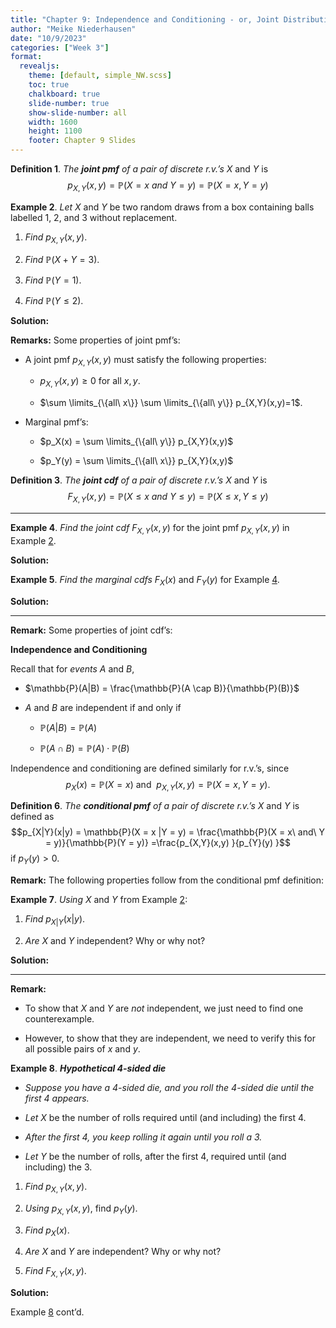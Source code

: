 ```yaml
---
title: "Chapter 9: Independence and Conditioning - or, Joint Distributions"
author: "Meike Niederhausen"
date: "10/9/2023"
categories: ["Week 3"]
format: 
  revealjs:
    theme: [default, simple_NW.scss]
    toc: true
    chalkboard: true
    slide-number: true
    show-slide-number: all
    width: 1600
    height: 1100
    footer: Chapter 9 Slides
---
```


::: definition
**Definition 1**. *The **joint pmf** of a pair of discrete r.v.'s* $X$ and $Y$ is $$p_{X,Y}(x,y) = \mathbb{P}(X=x\ and\ Y=y) = \mathbb{P}(X=x, Y=y)$$
:::

::: {#DrawsBox .example}
**Example 2**. *Let* $X$ and $Y$ be two random draws from a box containing balls labelled 1, 2, and 3 without replacement.

1.  *Find* $p_{X,Y}(x,y)$.

2.  *Find* $\mathbb{P}(X+Y=3).$

3.  *Find* $\mathbb{P}(Y = 1).$

4.  *Find* $\mathbb{P}(Y \leq 2).$
:::

**Solution:**

**Remarks:** Some properties of joint pmf's:

-   A joint pmf $p_{X,Y}(x,y)$ must satisfy the following properties:

    -   $p_{X,Y}(x,y)\geq 0$ for all $x, y$.

    -   $\sum \limits_{\{all\ x\}} \sum \limits_{\{all\ y\}} p_{X,Y}(x,y)=1$.

-   Marginal pmf's:

    -   $p_X(x) = \sum \limits_{\{all\ y\}} p_{X,Y}(x,y)$

    -   $p_Y(y) = \sum \limits_{\{all\ x\}} p_{X,Y}(x,y)$

::: definition
**Definition 3**. *The **joint cdf** of a pair of discrete r.v.'s* $X$ and $Y$ is $$F_{X,Y}(x,y) = \mathbb{P}(X \leq x\ and\ Y \leq y) = \mathbb{P}(X \leq x, Y \leq y)$$
:::

------------------------------------------------------------------------

::: {#DrawsBoxCDF .example}
**Example 4**. *Find the joint cdf* $F_{X,Y}(x,y)$ for the joint pmf $p_{X,Y}(x,y)$ in Example [2](#DrawsBox){reference-type="ref" reference="DrawsBox"}.
:::

**Solution:**

::: example
**Example 5**. *Find the marginal cdfs* $F_{X}(x)$ and $F_{Y}(y)$ for Example [4](#DrawsBoxCDF){reference-type="ref" reference="DrawsBoxCDF"}.
:::

**Solution:**

------------------------------------------------------------------------

**Remark:** Some properties of joint cdf's:

**Independence and Conditioning**

Recall that for *events* $A$ and $B$,

-   $\mathbb{P}(A|B) = \frac{\mathbb{P}(A \cap B)}{\mathbb{P}(B)}$

-   $A$ and $B$ are independent if and only if

    -   $\mathbb{P}(A|B) = \mathbb{P}(A)$

    -   $\mathbb{P}(A \cap B) = \mathbb{P}(A)\cdot\mathbb{P}(B)$

Independence and conditioning are defined similarly for r.v.'s, since $$p_X(x) = \mathbb{P}(X=x)\ \mathrm{and}\ \ p_{X,Y}(x,y) = \mathbb{P}(X = x ,Y = y).$$

::: definition
**Definition 6**. *The **conditional pmf** of a pair of discrete r.v.'s* $X$ and $Y$ is defined as $$p_{X|Y}(x|y) = \mathbb{P}(X = x |Y = y) = \frac{\mathbb{P}(X = x\ and\ Y = y)}{\mathbb{P}(Y = y)}
=\frac{p_{X,Y}(x,y) }{p_{Y}(y) }$$ if $p_{Y}(y) > 0$.
:::

**Remark:** The following properties follow from the conditional pmf definition:

::: example
**Example 7**. *Using* $X$ and $Y$ from Example [2](#DrawsBox){reference-type="ref" reference="DrawsBox"}:

1.  *Find* $p_{X|Y}(x|y)$.

2.  *Are* $X$ and $Y$ independent? Why or why not?
:::

**Solution:**

------------------------------------------------------------------------

**Remark:**

-   To show that $X$ and $Y$ are *not* independent, we just need to find one counterexample.

-   However, to show that they are independent, we need to verify this for all possible pairs of $x$ and $y$.

::: {#Die4sided .example}
**Example 8**. ***Hypothetical 4-sided die***

-   *Suppose you have a 4-sided die, and you roll the 4-sided die until the first 4 appears.*

-   *Let* $X$ be the number of rolls required until (and including) the first 4.

-   *After the first 4, you keep rolling it again until you roll a 3.*

-   *Let* $Y$ be the number of rolls, after the first 4, required until (and including) the 3.

1.  *Find* $p_{X,Y}(x,y)$.

2.  *Using* $p_{X,Y}(x,y)$, find $p_{Y}(y)$.

3.  *Find* $p_{X}(x)$.

4.  *Are* $X$ and $Y$ are independent? Why or why not?

5.  *Find* $F_{X,Y}(x,y)$.
:::

**Solution:**

Example [8](#Die4sided){reference-type="ref" reference="Die4sided"} cont'd.
